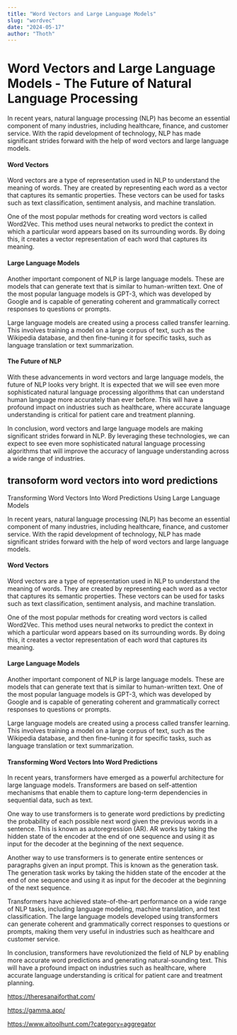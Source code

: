 ```yaml
---
title: "Word Vectors and Large Language Models"
slug: "wordvec"
date: "2024-05-17"
author: "Thoth"
---
```


# Word Vectors and Large Language Models - The Future of Natural Language Processing

In recent years, natural language processing (NLP) has become an essential component of many industries, including healthcare, 
finance, and customer service. With the rapid development of technology, NLP has made significant strides forward with the help of 
word vectors and large language models.

#### Word Vectors

Word vectors are a type of representation used in NLP to understand the meaning of words. They are created by representing each 
word as a vector that captures its semantic properties. These vectors can be used for tasks such as text classification, sentiment 
analysis, and machine translation. 

One of the most popular methods for creating word vectors is called Word2Vec. This method uses neural networks to predict the 
context in which a particular word appears based on its surrounding words. By doing this, it creates a vector representation of 
each word that captures its meaning.

#### Large Language Models

Another important component of NLP is large language models. These are models that can generate text that is similar to 
human-written text. One of the most popular language models is GPT-3, which was developed by Google and is capable of generating 
coherent and grammatically correct responses to questions or prompts.

Large language models are created using a process called transfer learning. This involves training a model on a large corpus of 
text, such as the Wikipedia database, and then fine-tuning it for specific tasks, such as language translation or text 
summarization.

#### The Future of NLP

With these advancements in word vectors and large language models, the future of NLP looks very bright. It is expected that we will
see even more sophisticated natural language processing algorithms that can understand human language more accurately than ever 
before. This will have a profound impact on industries such as healthcare, where accurate language understanding is critical for 
patient care and treatment planning.

In conclusion, word vectors and large language models are making significant strides forward in NLP. By leveraging these 
technologies, we can expect to see even more sophisticated natural language processing algorithms that will improve the accuracy of
language understanding across a wide range of industries.


## transoform word vectors into word predictions

Transforming Word Vectors Into Word Predictions Using Large Language Models

In recent years, natural language processing (NLP) has become an essential component of many industries, including healthcare, 
finance, and customer service. With the rapid development of technology, NLP has made significant strides forward with the help of 
word vectors and large language models.

#### Word Vectors

Word vectors are a type of representation used in NLP to understand the meaning of words. They are created by representing each 
word as a vector that captures its semantic properties. These vectors can be used for tasks such as text classification, sentiment 
analysis, and machine translation. 

One of the most popular methods for creating word vectors is called Word2Vec. This method uses neural networks to predict the 
context in which a particular word appears based on its surrounding words. By doing this, it creates a vector representation of 
each word that captures its meaning.

#### Large Language Models

Another important component of NLP is large language models. These are models that can generate text that is similar to 
human-written text. One of the most popular language models is GPT-3, which was developed by Google and is capable of generating 
coherent and grammatically correct responses to questions or prompts.

Large language models are created using a process called transfer learning. This involves training a model on a large corpus of 
text, such as the Wikipedia database, and then fine-tuning it for specific tasks, such as language translation or text 
summarization.

#### Transforming Word Vectors Into Word Predictions

In recent years, transformers have emerged as a powerful architecture for large language models. Transformers are based on 
self-attention mechanisms that enable them to capture long-term dependencies in sequential data, such as text. 

One way to use transformers is to generate word predictions by predicting the probability of each possible next word given the 
previous words in a sentence. This is known as autoregression (AR). AR works by taking the hidden state of the encoder at the end 
of one sequence and using it as input for the decoder at the beginning of the next sequence.

Another way to use transformers is to generate entire sentences or paragraphs given an input prompt. This is known as the 
generation task. The generation task works by taking the hidden state of the encoder at the end of one sequence and using it as 
input for the decoder at the beginning of the next sequence.

Transformers have achieved state-of-the-art performance on a wide range of NLP tasks, including language modeling, machine 
translation, and text classification. The large language models developed using transformers can generate coherent and 
grammatically correct responses to questions or prompts, making them very useful in industries such as healthcare and customer 
service.

In conclusion, transformers have revolutionized the field of NLP by enabling more accurate word predictions and generating 
natural-sounding text. This will have a profound impact on industries such as healthcare, where accurate language understanding is 
critical for patient care and treatment planning.


https://theresanaiforthat.com/

https://gamma.app/

https://www.aitoolhunt.com/?category=aggregator
